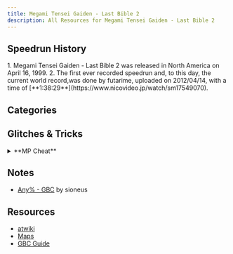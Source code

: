 ```yaml
---
title: Megami Tensei Gaiden - Last Bible 2
description: All Resources for Megami Tensei Gaiden - Last Bible 2
---
```



<DocsHero 
    content="Megami Tensei Gaiden - Last Bible 2 is the sequel to Last Bible 1, improving on the previous entry's gameplay with different negotiation mechanics and a new moon cycle feature.."
    srcUrl={cover}
    alt="Megami Tensei Gaiden - Last Bible 2 Cover"
/>

<LinkCard title="Leaderboards" href="https://www.speedrun.com/mtglb2" description="See all the submitted runs on Speedrun.com"/>

## Speedrun History

<Tabs>
<TabItem label="Any% - GBC">
<Steps> 
1. Megami Tensei Gaiden - Last Bible 2 was released in North America on April 16, 1999.
2. The first ever recorded speedrun and, to this day, the current world record,was done by futarime, uploaded on 2012/04/14, with a time of [**1:38:29**](https://www.nicovideo.jp/watch/sm17549070).
</Steps>
</TabItem>
</Tabs>

## Categories
<CardGrid>
    <Card title="Any% - GB"></Card>
    <Card title="Any% - GBC"></Card>
</CardGrid>

## Glitches & Tricks
<details>
<summary>**MP Cheat**</summary>

When selecting "attack" while selecting a certain character's action, hold select to have that character use its strongest attack without using MP - also works with demons. To have this happen during AUTO, hold "select" when choosing "AUTO". 
</details>

## Notes
- [Any% - GBC](https://drive.google.com/file/d/1KCWLrNJZEewQmYUfrDnisq1Riublxd2W/view?usp=drive_link) by sioneus

## Resources
- [atwiki](https://w.atwiki.jp/lastbible2/)
- [Maps](https://pidlio.com/lb2/)
- [GBC Guide](http://mugi.parfe.jp/lb2/lb2top.html)